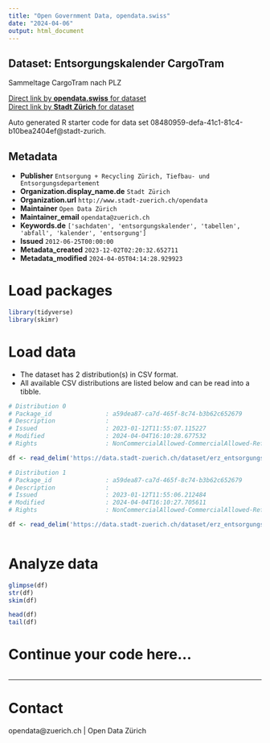 ```yaml
---
title: "Open Government Data, opendata.swiss"
date: "2024-04-06"
output: html_document
---
```


## Dataset: Entsorgungskalender CargoTram

Sammeltage CargoTram nach PLZ

[Direct link by **opendata.swiss** for dataset](https://opendata.swiss/de/dataset/entsorgungskalender-cargotram2)<br>
[Direct link by **Stadt Zürich** for dataset](https://data.stadt-zuerich.ch/dataset/erz_entsorgungskalender_cargotram)

Auto generated R starter code for data set 08480959-defa-41c1-81c4-b10bea2404ef@stadt-zurich.

## Metadata

- **Publisher** `Entsorgung + Recycling Zürich, Tiefbau- und Entsorgungsdepartement`
- **Organization.display_name.de** `Stadt Zürich`
- **Organization.url** `http://www.stadt-zuerich.ch/opendata`
- **Maintainer** `Open Data Zürich`
- **Maintainer_email** `opendata@zuerich.ch`
- **Keywords.de** `['sachdaten', 'entsorgungskalender', 'tabellen', 'abfall', 'kalender', 'entsorgung']`
- **Issued** `2012-06-25T00:00:00`
- **Metadata_created** `2023-12-02T02:20:32.652711`
- **Metadata_modified** `2024-04-05T04:14:28.929923`


# Load packages

```r

library(tidyverse)
library(skimr)

```

# Load data

-   The dataset has 2 distribution(s) in CSV format.
-   All available CSV distributions are listed below and can be read into a tibble.

```r

# Distribution 0
# Package_id               : a59dea87-ca7d-465f-8c74-b3b62c652679
# Description              : 
# Issued                   : 2023-01-12T11:55:07.115227
# Modified                 : 2024-04-04T16:10:28.677532
# Rights                   : NonCommercialAllowed-CommercialAllowed-ReferenceNotRequired

df <- read_delim('https://data.stadt-zuerich.ch/dataset/erz_entsorgungskalender_cargotram/download/entsorgungskalender_cargoTram_2024.csv')

# Distribution 1
# Package_id               : a59dea87-ca7d-465f-8c74-b3b62c652679
# Description              : 
# Issued                   : 2023-01-12T11:55:06.212484
# Modified                 : 2024-04-04T16:10:27.705611
# Rights                   : NonCommercialAllowed-CommercialAllowed-ReferenceNotRequired

df <- read_delim('https://data.stadt-zuerich.ch/dataset/erz_entsorgungskalender_cargotram/download/entsorgungskalender_cargoTram_2023.csv')



```

# Analyze data

```r

glimpse(df)
str(df)
skim(df)

head(df)
tail(df)

```

# Continue your code here...

```r

```

------------------------------------------------------------------------

# Contact

opendata@zuerich.ch | Open Data Zürich
